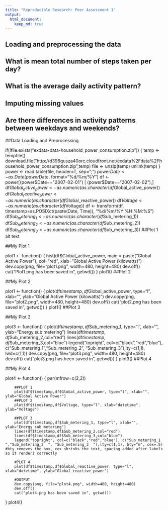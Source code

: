 ```yaml
---
title: "Reproducible Research: Peer Assessment 1"
output: 
  html_document:
    keep_md: true
---
```



## Loading and preprocessing the data



## What is mean total number of steps taken per day?



## What is the average daily activity pattern?



## Imputing missing values



## Are there differences in activity patterns between weekdays and weekends?

##Data Loading and Preprocessing

if(!file.exists("exdata-data-household_power_consumption.zip")) {
        temp <- tempfile()
        download.file("http://d396qusza40orc.cloudfront.net/exdata%2Fdata%2Fhousehold_power_consumption.zip",temp)
        file <- unzip(temp)
        unlink(temp)
}
power <- read.table(file, header=T, sep=";")
power$Date <- as.Date(power$Date, format="%d/%m/%Y")
df <- power[(power$Date=="2007-02-01") | (power$Date=="2007-02-02"),]
df$Global_active_power <- as.numeric(as.character(df$Global_active_power))
df$Global_reactive_power <- as.numeric(as.character(df$Global_reactive_power))
df$Voltage <- as.numeric(as.character(df$Voltage))
df <- transform(df, timestamp=as.POSIXct(paste(Date, Time)), "%d/%m/%Y %H:%M:%S")
df$Sub_metering_1 <- as.numeric(as.character(df$Sub_metering_1))
df$Sub_metering_2 <- as.numeric(as.character(df$Sub_metering_2))
df$Sub_metering_3 <- as.numeric(as.character(df$Sub_metering_3))
##Plot 1 alt text

##My Plot 1

plot1 <- function() {
        hist(df$Global_active_power, main = paste("Global Active Power"), col="red", xlab="Global Active Power (kilowatts)")
        dev.copy(png, file="plot1.png", width=480, height=480)
        dev.off()
        cat("Plot1.png has been saved in", getwd())
}
plot1()
##Plot 2 

##My Plot 2

plot1 <- function() {
        plot(df$timestamp,df$Global_active_power, type="l", xlab="", ylab="Global Active Power (kilowatts)")
        dev.copy(png, file="plot2.png", width=480, height=480)
        dev.off()
        cat("plot2.png has been saved in", getwd())
}
plot1()
##Plot 3 

##My Plot 3

plot3 <- function() {
        plot(df$timestamp,df$Sub_metering_1, type="l", xlab="", ylab="Energy sub metering")
        lines(df$timestamp,df$Sub_metering_2,col="red")
        lines(df$timestamp,df$Sub_metering_3,col="blue")
        legend("topright", col=c("black","red","blue"), c("Sub_metering_1  ","Sub_metering_2  ", "Sub_metering_3  "),lty=c(1,1), lwd=c(1,1))
        dev.copy(png, file="plot3.png", width=480, height=480)
        dev.off()
        cat("plot3.png has been saved in", getwd())
}
plot3()
##Plot 4 

##My Plot 4

plot4 <- function() {
        par(mfrow=c(2,2))
        
        ##PLOT 1
        plot(df$timestamp,df$Global_active_power, type="l", xlab="", ylab="Global Active Power")
        ##PLOT 2
        plot(df$timestamp,df$Voltage, type="l", xlab="datetime", ylab="Voltage")
        
        ##PLOT 3
        plot(df$timestamp,df$Sub_metering_1, type="l", xlab="", ylab="Energy sub metering")
        lines(df$timestamp,df$Sub_metering_2,col="red")
        lines(df$timestamp,df$Sub_metering_3,col="blue")
        legend("topright", col=c("black","red","blue"), c("Sub_metering_1  ","Sub_metering_2  ", "Sub_metering_3  "),lty=c(1,1), bty="n", cex=.5) #bty removes the box, cex shrinks the text, spacing added after labels so it renders correctly
        
        #PLOT 4
        plot(df$timestamp,df$Global_reactive_power, type="l", xlab="datetime", ylab="Global_reactive_power")
        
        #OUTPUT
        dev.copy(png, file="plot4.png", width=480, height=480)
        dev.off()
        cat("plot4.png has been saved in", getwd())
}
plot4()
